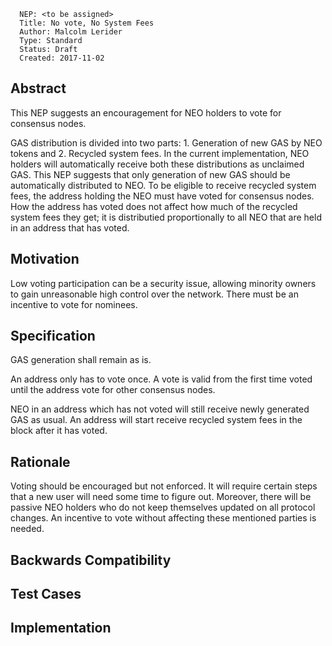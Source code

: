 <pre>
  NEP: <to be assigned>
  Title: No vote, No System Fees
  Author: Malcolm Lerider
  Type: Standard
  Status: Draft
  Created: 2017-11-02
</pre>

==Abstract==

This NEP suggests an encouragement for NEO holders to vote for consensus nodes. 

GAS distribution is divided into two parts: 1. Generation of new GAS by NEO tokens and 2. Recycled system fees. In the current implementation, NEO holders will automatically receive both these distributions as unclaimed GAS. This NEP suggests that only generation of new GAS should be automatically distributed to NEO. To be eligible to receive recycled system fees, the address holding the NEO must have voted for consensus nodes. How the address has voted does not affect how much of the recycled system fees they get; it is distributied proportionally to all NEO that are held in an address that has voted.

==Motivation==

Low voting participation can be a security issue, allowing minority owners to gain unreasonable high control over the network. There must be an incentive to vote for nominees.

==Specification==

GAS generation shall remain as is.

An address only has to vote once. A vote is valid from the first time voted until the address vote for other consensus nodes.

NEO in an address which has not voted will still receive newly generated GAS as usual. An address will start receive recycled system fees in the block after it has voted.

==Rationale==

Voting should be encouraged but not enforced. It will require certain steps that a new user will need some time to figure out. Moreover, there will be passive NEO holders who do not keep themselves updated on all protocol changes. An incentive to vote without affecting these mentioned parties is needed.

==Backwards Compatibility==


==Test Cases==


==Implementation==

